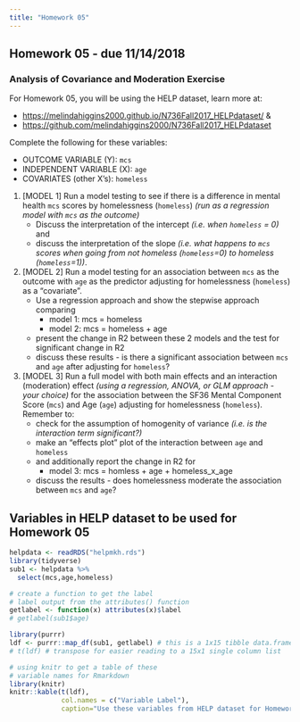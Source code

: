 ```yaml
---
title: "Homework 05"
---
```


## Homework 05 - due 11/14/2018

### Analysis of Covariance and Moderation Exercise

For Homework 05, you will be using the HELP dataset, learn more at:

* [https://melindahiggins2000.github.io/N736Fall2017_HELPdataset/](https://melindahiggins2000.github.io/N736Fall2017_HELPdataset/) &
* [https://github.com/melindahiggins2000/N736Fall2017_HELPdataset](https://github.com/melindahiggins2000/N736Fall2017_HELPdataset)

Complete the following for these variables:

* OUTCOME VARIABLE (Y): `mcs`
* INDEPENDENT VARIABLE (X): `age`
* COVARIATES (other X's): `homeless`

1. [MODEL 1] Run a model testing to see if there is a difference in mental health `mcs` scores by homelessness (`homeless`) _(run as a regression model with `mcs` as the outcome)_ 
    * Discuss the interpretation of the intercept _(i.e. when `homeless` = 0)_ and 
    * discuss the interpretation of the slope _(i.e. what happens to `mcs` scores when going from not homeless (`homeless`=0) to homeless (`homeless`=1))_.
    
2. [MODEL 2] Run a model testing for an association between `mcs` as the outcome with `age` as the predictor adjusting for homelessness (`homeless`) as a "covariate". 
    * Use a regression approach and show the stepwise approach comparing 
        - model 1: mcs = homeless
        - model 2: mcs = homeless + age
    * present the change in R2 between these 2 models and the test for significant change in R2
    * discuss these results - is there a significant association between `mcs` and `age` after adjusting for `homeless`?
    
3. [MODEL 3] Run a full model with both main effects and an interaction (moderation) effect _(using a regression, ANOVA, or GLM approach - your choice)_ for the association between the SF36 Mental Component Score (`mcs`) and Age (`age`) adjusting for homelessness (`homeless`). Remember to:
    * check for the assumption of homogenity of variance _(i.e. is the interaction term significant?)_
    * make an "effects plot" plot of the interaction between `age` and `homeless` 
    * and additionally report the change in R2 for
        - model 3: mcs = homless + age + homeless_x_age
    * discuss the results - does homelessness moderate the association between `mcs` and `age`?
    
## Variables in HELP dataset to be used for Homework 05

```r
helpdata <- readRDS("helpmkh.rds")
library(tidyverse)
sub1 <- helpdata %>%
  select(mcs,age,homeless)

# create a function to get the label
# label output from the attributes() function
getlabel <- function(x) attributes(x)$label
# getlabel(sub1$age)

library(purrr)
ldf <- purrr::map_df(sub1, getlabel) # this is a 1x15 tibble data.frame
# t(ldf) # transpose for easier reading to a 15x1 single column list

# using knitr to get a table of these
# variable names for Rmarkdown
library(knitr)
knitr::kable(t(ldf),
             col.names = c("Variable Label"),
             caption="Use these variables from HELP dataset for Homework 05")

```
